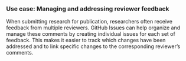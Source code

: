 ### Use case: Managing and addressing reviewer feedback

When submitting research for publication, researchers often receive feedback from multiple reviewers.
GitHub Issues can help organize and manage these comments by creating individual issues for each set of feedback.
This makes it easier to track which changes have been addressed and to link specific changes to the corresponding reviewer's comments.
